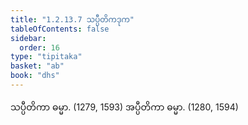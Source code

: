 ```yaml
---
title: "1.2.13.7 သပ္ပီတိကဒုက"
tableOfContents: false
sidebar:
  order: 16
type: "tipitaka"
basket: "ab"
book: "dhs"
---
```



<DynamicBreadcrumb />

<Division number="111" book="dhs">

<Paragraph number="257" book="dhs">
သပ္ပီတိကာ ဓမ္မာ. (<Emphasis>1279, 1593</Emphasis>)
</Paragraph>

<Paragraph number="258" book="dhs">
အပ္ပီတိကာ ဓမ္မာ. (<Emphasis>1280, 1594</Emphasis>)
</Paragraph>
</Division>